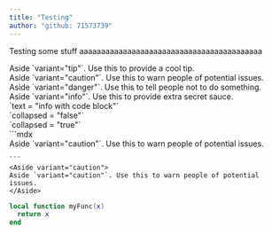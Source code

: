 ```yaml
---
title: "Testing"
author: "github: 71573739"
---
```


Testing some stuff aaaaaaaaaaaaaaaaaaaaaaaaaaaaaaaaaaaaaaaaaa

<Aside variant="tip">Aside `variant="tip"`. Use this to provide a cool tip.</Aside>

<Aside variant="caution">
    Aside `variant="caution"`. Use this to warn people of potential issues.
</Aside>

<Aside variant="danger">
    Aside `variant="danger"`. Use this to tell people not to do something.
</Aside>

<Aside variant="info">Aside `variant="info"`. Use this to provide extra secret sauce.</Aside>

<Aside variant="info" text="info with code block">
    `text = "info with code block"`
</Aside>

<Aside variant="info" text="Collapsible block" collapsed="false">
    `collapsed = "false"`
</Aside>

<Aside variant="info" text="Collapsed block" collapsed="true">
    `collapsed = "true"`
</Aside>

<Aside variant="info" text="Nested code block">
    ```mdx
     <Aside variant="caution">
    Aside `variant="caution"`. Use this to warn people of potential issues.
    </Aside>

    ```
    <Aside variant="caution">
    Aside `variant="caution"`. Use this to warn people of potential issues.
    </Aside>

</Aside>

```lua
local function myFunc(x)
  return x
end
```

